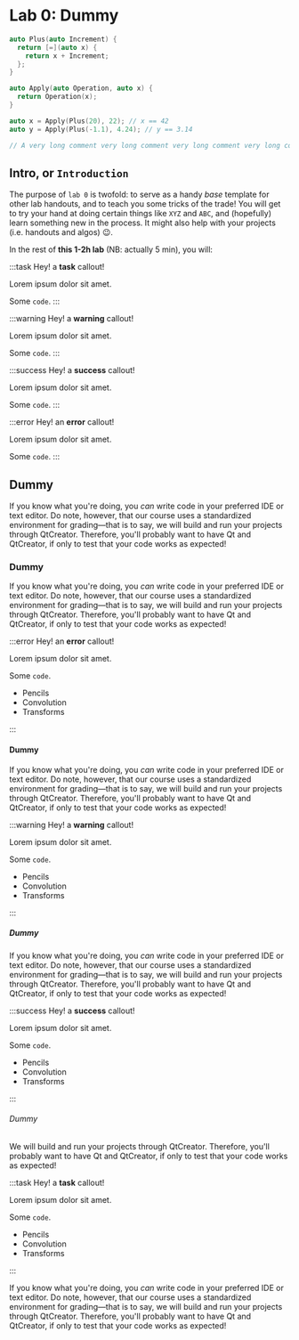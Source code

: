 
# Lab 0: Dummy

```cpp {7-9} showLineNumbers
auto Plus(auto Increment) {
  return [=](auto x) {
    return x + Increment;
  };
}

auto Apply(auto Operation, auto x) {
  return Operation(x);
}

auto x = Apply(Plus(20), 22); // x == 42
auto y = Apply(Plus(-1.1), 4.24); // y == 3.14

// A very long comment very long comment very long comment very long comment very long comment very long comment
```

## Intro, or `Introduction`

The purpose of `lab 0` is twofold: to serve as a handy _base_ template for other lab handouts, and to teach you some tricks of the trade! You will get to try your hand at doing certain things like `XYZ` and `ABC`, and (hopefully) learn something new in the process. It might also help with your projects (i.e. handouts and algos) :wink:.

In the rest of **this 1-2h lab** (NB: actually 5 min), you will:

:::task
Hey! a **task** callout!

Lorem ipsum dolor sit amet.

Some `code`.
:::

:::warning
Hey! a **warning** callout!

Lorem ipsum dolor sit amet.

Some `code`.
:::

:::success
Hey! a **success** callout!

Lorem ipsum dolor sit amet.

Some `code`.
:::

:::error
Hey! an **error** callout!

Lorem ipsum dolor sit amet.

Some `code`.
:::

## Dummy

If you know what you're doing, you <i>can</i> write code in your preferred IDE or text editor. Do note, however, that our course uses a standardized environment for grading&mdash;that is to say, we will build and run your projects through QtCreator. Therefore, you'll probably want to have Qt and QtCreator, if only to test that your code works as expected!

### Dummy

If you know what you're doing, you <i>can</i> write code in your preferred IDE or text editor. Do note, however, that our course uses a standardized environment for grading&mdash;that is to say, we will build and run your projects through QtCreator. Therefore, you'll probably want to have Qt and QtCreator, if only to test that your code works as expected!

:::error
Hey! an **error** callout!

Lorem ipsum dolor sit amet.

Some `code`.

- Pencils
- Convolution
- Transforms

:::

#### Dummy

If you know what you're doing, you <i>can</i> write code in your preferred IDE or text editor. Do note, however, that our course uses a standardized environment for grading&mdash;that is to say, we will build and run your projects through QtCreator. Therefore, you'll probably want to have Qt and QtCreator, if only to test that your code works as expected!

:::warning
Hey! a **warning** callout!

Lorem ipsum dolor sit amet.

Some `code`.

- Pencils
- Convolution
- Transforms

:::

##### Dummy

If you know what you're doing, you <i>can</i> write code in your preferred IDE or text editor. Do note, however, that our course uses a standardized environment for grading&mdash;that is to say, we will build and run your projects through QtCreator. Therefore, you'll probably want to have Qt and QtCreator, if only to test that your code works as expected!

:::success
Hey! a **success** callout!

Lorem ipsum dolor sit amet.

Some `code`.

- Pencils
- Convolution
- Transforms

:::

###### Dummy

We will build and run your projects through QtCreator. Therefore, you'll probably want to have Qt and QtCreator, if only to test that your code works as expected!

:::task
Hey! a **task** callout!

Lorem ipsum dolor sit amet.

Some `code`.

- Pencils
- Convolution
- Transforms

:::

If you know what you're doing, you <i>can</i> write code in your preferred IDE or text editor. Do note, however, that our course uses a standardized environment for grading&mdash;that is to say, we will build and run your projects through QtCreator. Therefore, you'll probably want to have Qt and QtCreator, if only to test that your code works as expected!
